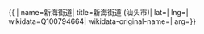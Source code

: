 {{ {{{1|PRC admin/showdata}}}|
name=新海街道|
title=新海街道 (汕头市)|
lat=|
lng=|
wikidata=Q100794664|
wikidata-original-name=|
arg={{{arg|}}}}}
